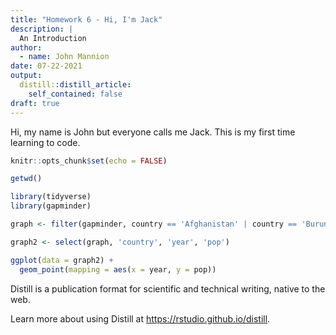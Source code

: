 ```yaml
---
title: "Homework 6 - Hi, I'm Jack"
description: |
  An Introduction 
author:
  - name: John Mannion
date: 07-22-2021
output:
  distill::distill_article:
    self_contained: false
draft: true
---
```

Hi, my name is John but everyone calls me Jack. This is my first time learning to code. 

```r
knitr::opts_chunk$set(echo = FALSE)
```

```r
getwd()

library(tidyverse)
library(gapminder)

graph <- filter(gapminder, country == 'Afghanistan' | country == 'Burundi')

graph2 <- select(graph, 'country', 'year', 'pop')

ggplot(data = graph2) + 
  geom_point(mapping = aes(x = year, y = pop))

```

Distill is a publication format for scientific and technical writing, native to the web.

Learn more about using Distill at <https://rstudio.github.io/distill>.


